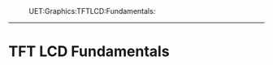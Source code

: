:UET:Graphics:TFTLCD:Fundamentals:
----

= TFT LCD Fundamentals =

{{local:./img/graphics-lcd.jpg}}
